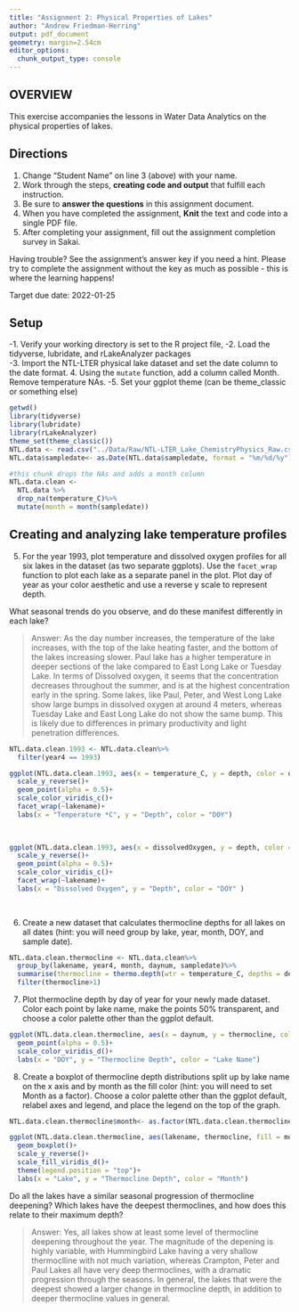 ```yaml
---
title: "Assignment 2: Physical Properties of Lakes"
author: "Andrew Friedman-Herring"
output: pdf_document
geometry: margin=2.54cm
editor_options: 
  chunk_output_type: console
---
```


## OVERVIEW

This exercise accompanies the lessons in Water Data Analytics on the physical properties of lakes. 

## Directions
1. Change "Student Name" on line 3 (above) with your name.
2. Work through the steps, **creating code and output** that fulfill each instruction.
3. Be sure to **answer the questions** in this assignment document.
4. When you have completed the assignment, **Knit** the text and code into a single PDF file.
5. After completing your assignment, fill out the assignment completion survey in Sakai. 

Having trouble? See the assignment's answer key if you need a hint. Please try to complete the assignment without the key as much as possible - this is where the learning happens!

Target due date: 2022-01-25

## Setup

-1. Verify your working directory is set to the R project file, 
-2. Load the tidyverse, lubridate, and rLakeAnalyzer packages   
-3. Import the NTL-LTER physical lake dataset and set the date column to the date format.
4. Using the `mutate` function, add a column called Month. Remove temperature NAs.
-5. Set your ggplot theme (can be theme_classic or something else)

```r
getwd()
library(tidyverse)
library(lubridate)
library(rLakeAnalyzer)
theme_set(theme_classic())
NTL.data <- read.csv("../Data/Raw/NTL-LTER_Lake_ChemistryPhysics_Raw.csv")
NTL.data$sampledate<- as.Date(NTL.data$sampledate, format = "%m/%d/%y") #changes to date object

#this chunk drops the NAs and adds a month column
NTL.data.clean <- 
  NTL.data %>%
  drop_na(temperature_C)%>%
  mutate(month = month(sampledate))

```

## Creating and analyzing lake temperature profiles

5. For the year 1993, plot temperature and dissolved oxygen profiles for all six lakes in the dataset (as two separate ggplots). Use the `facet_wrap` function to plot each lake as a separate panel in the plot. Plot day of year as your color aesthetic and use a reverse y scale to represent depth. 

What seasonal trends do you observe, and do these manifest differently in each lake?

> Answer: As the day number increases, the temperature of the lake increases, with the top of the lake heating
faster, and the bottom of the lakes increasing slower. Paul lake has a higher temperature in deeper sections of the lake compared to East Long Lake or Tuesday Lake. 
In terms of Dissolved oxygen, it seems that the concentration decreases throughout the summer, and is at the
highest concentration early in the spring. Some lakes, like Paul, Peter, and West Long Lake show large bumps in dissolved oxygen at around 4 meters, whereas Tuesday Lake and East Long Lake do not show the same bump. This is likely due to differences in primary productivity and light penetration differences. 

```r
NTL.data.clean.1993 <- NTL.data.clean%>%
  filter(year4 == 1993)

ggplot(NTL.data.clean.1993, aes(x = temperature_C, y = depth, color = daynum))+
  scale_y_reverse()+
  geom_point(alpha = 0.5)+
  scale_color_viridis_c()+
  facet_wrap(~lakename)+
  labs(x = "Temperature *C", y = "Depth", color = "DOY")
  
  

ggplot(NTL.data.clean.1993, aes(x = dissolvedOxygen, y = depth, color = daynum))+
  scale_y_reverse()+
  geom_point(alpha = 0.5)+
  scale_color_viridis_c()+
  facet_wrap(~lakename)+
  labs(x = "Dissolved Oxygen", y = "Depth", color = "DOY" )
  
  
```

6. Create a new dataset that calculates thermocline depths for all lakes on all dates (hint: you will need group by lake, year, month, DOY, and sample date).

```r
NTL.data.clean.thermocline <- NTL.data.clean%>%
  group_by(lakename, year4, month, daynum, sampledate)%>%
  summarise(thermocline = thermo.depth(wtr = temperature_C, depths = depth, seasonal = FALSE))%>%
  filter(thermocline>1)
```


7. Plot thermocline depth by day of year for your newly made dataset. Color each point by lake name, make the points 50% transparent, and choose a color palette other than the ggplot default. 

```r
ggplot(NTL.data.clean.thermocline, aes(x = daynum, y = thermocline, color = lakename))+
  geom_point(alpha = 0.5)+
  scale_color_viridis_d()+
  labs(x = "DOY", y = "Thermocline Depth", color = "Lake Name")

```

8. Create a boxplot of thermocline depth distributions split up by lake name on the x axis and by month as the fill color (hint: you will need to set Month as a factor). Choose a color palette other than the ggplot default, relabel axes and legend, and place the legend on the top of the graph.

```r
NTL.data.clean.thermocline$month<- as.factor(NTL.data.clean.thermocline$month)

ggplot(NTL.data.clean.thermocline, aes(lakename, thermocline, fill = month))+
  geom_boxplot()+
  scale_y_reverse()+
  scale_fill_viridis_d()+
  theme(legend.position = "top")+
  labs(x = "Lake", y = "Thermocline Depth", color = "Month")


```

Do all the lakes have a similar seasonal progression of thermocline deepening? Which lakes have the deepest thermoclines, and how does this relate to their maximum depth? 

> Answer: Yes, all lakes show at least some level of thermocline deepening throughout the year. 
The magnitude of the depening is highly variable, with Hummingbird Lake having a very 
shallow thermoclline with not much variation, whereas Crampton, Peter and Paul Lakes 
all have very deep thermoclines, with a dramatic progression through the seasons. 
In general, the lakes that were the deepest showed a larger change in thermocline depth, in 
addition to deeper thermocline values in general.


